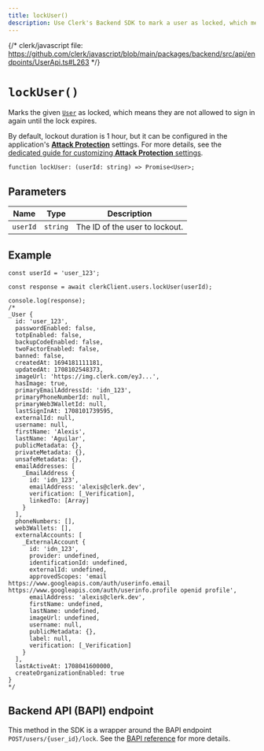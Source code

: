```yaml
---
title: lockUser()
description: Use Clerk's Backend SDK to mark a user as locked, which means they are not allowed to sign in again until the lock expires.
---
```


{/* clerk/javascript file: https://github.com/clerk/javascript/blob/main/packages/backend/src/api/endpoints/UserApi.ts#L263 */}

# `lockUser()`

Marks the given [`User`](/docs/references/backend/types/backend-user) as locked, which means they are not allowed to sign in again until the lock expires.

By default, lockout duration is 1 hour, but it can be configured in the application's [**Attack Protection**](https://dashboard.clerk.com/last-active?path=user-authentication/attack-protection) settings. For more details, see the [dedicated guide for customizing **Attack Protection** settings](/docs/security/customize-user-lockout).

```tsx {{ prettier: false }}
function lockUser: (userId: string) => Promise<User>;
```

## Parameters

| Name | Type | Description |
| - | - | - |
| `userId` | `string` | The ID of the user to lockout. |

## Example

```tsx {{ prettier: false, mark: [13] }}
const userId = 'user_123';

const response = await clerkClient.users.lockUser(userId);

console.log(response);
/*
_User {
  id: 'user_123',
  passwordEnabled: false,
  totpEnabled: false,
  backupCodeEnabled: false,
  twoFactorEnabled: false,
  banned: false,
  createdAt: 1694181111181,
  updatedAt: 1708102548373,
  imageUrl: 'https://img.clerk.com/eyJ...',
  hasImage: true,
  primaryEmailAddressId: 'idn_123',
  primaryPhoneNumberId: null,
  primaryWeb3WalletId: null,
  lastSignInAt: 1708101739595,
  externalId: null,
  username: null,
  firstName: 'Alexis',
  lastName: 'Aguilar',
  publicMetadata: {},
  privateMetadata: {},
  unsafeMetadata: {},
  emailAddresses: [
    _EmailAddress {
      id: 'idn_123',
      emailAddress: 'alexis@clerk.dev',
      verification: [_Verification],
      linkedTo: [Array]
    }
  ],
  phoneNumbers: [],
  web3Wallets: [],
  externalAccounts: [
    _ExternalAccount {
      id: 'idn_123',
      provider: undefined,
      identificationId: undefined,
      externalId: undefined,
      approvedScopes: 'email https://www.googleapis.com/auth/userinfo.email https://www.googleapis.com/auth/userinfo.profile openid profile',
      emailAddress: 'alexis@clerk.dev',
      firstName: undefined,
      lastName: undefined,
      imageUrl: undefined,
      username: null,
      publicMetadata: {},
      label: null,
      verification: [_Verification]
    }
  ],
  lastActiveAt: 1708041600000,
  createOrganizationEnabled: true
}
*/
```

## Backend API (BAPI) endpoint

This method in the SDK is a wrapper around the BAPI endpoint `POST/users/{user_id}/lock`. See the [BAPI reference](/docs/reference/backend-api/tag/Users#operation/LockUser) for more details.
